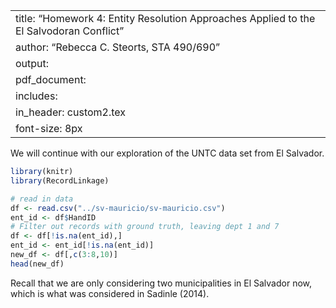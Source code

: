 
---
title: "Homework 4: Entity Resolution Approaches Applied to the El Salvodoran Conflict "
author: "Rebecca C. Steorts, STA 490/690"
output: 
     pdf_document:
      includes: 
          in_header: custom2.tex
font-size: 8px
---

\textbf{Total points on assignment: 5 (reproducibility) + 10 points for the assignment.}

\section*{El Salvador Civil War}

We will continue with our exploration of the UNTC data set from El Salvador. 

```r
library(knitr)
library(RecordLinkage)
```

```r
# read in data
df <- read.csv("../sv-mauricio/sv-mauricio.csv")
ent_id <- df$HandID
# Filter out records with ground truth, leaving dept 1 and 7
df <- df[!is.na(ent_id),]
ent_id <- ent_id[!is.na(ent_id)]
new_df <- df[,c(3:8,10)]
head(new_df)
```


Recall that we are only considering two municipalities in El Salvador now, which is what was considered in Sadinle (2014). 

\section*{Entity resolution applied to the El Salvadoran conflict}

\textbf{In this assignment, you should explore entity resolution approaches and how they work on the El Salvadoran conflict. Specifically, each team should investigate a different entity resolution method (citing the methodology or paper) and explain their results/evaluations.}



